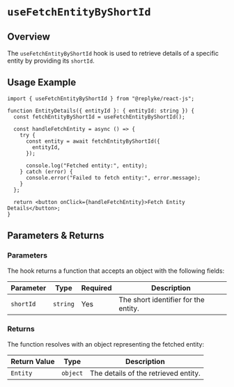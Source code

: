 # `useFetchEntityByShortId`

## Overview

The `useFetchEntityByShortId` hook is used to retrieve details of a specific entity by providing its `shortId`.

## Usage Example

```tsx
import { useFetchEntityByShortId } from "@replyke/react-js";

function EntityDetails({ entityId }: { entityId: string }) {
  const fetchEntityByShortId = useFetchEntityByShortId();

  const handleFetchEntity = async () => {
    try {
      const entity = await fetchEntityByShortId({
        entityId,
      });

      console.log("Fetched entity:", entity);
    } catch (error) {
      console.error("Failed to fetch entity:", error.message);
    }
  };

  return <button onClick={handleFetchEntity}>Fetch Entity Details</button>;
}
```

## Parameters & Returns

### Parameters

The hook returns a function that accepts an object with the following fields:

| Parameter       | Type      | Required | Description                                                                 |
|-----------------|-----------|----------|-----------------------------------------------------------------------------|
| `shortId`       | `string`  | Yes       | The short identifier for the entity.                                         |


### Returns

The function resolves with an object representing the fetched entity:

| Return Value | Type      | Description                              |
|--------------|-----------|------------------------------------------|
| `Entity`     | `object`  | The details of the retrieved entity.     |
